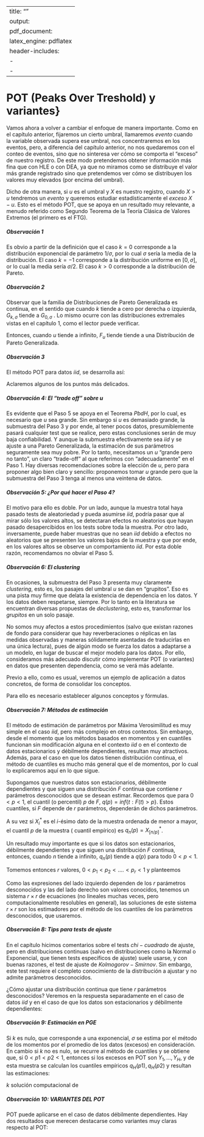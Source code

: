 
---
title: ""
output:
  pdf_document:
    latex_engine: pdflatex
header-includes:
  - \usepackage{amsmath}
  - \usepackage{amsthm}
---

\newtheorem{theorem}{Teorema}
\newtheorem{definition}{Definición}

# POT (Peaks Over Treshold) y variantes}
\label{sec:cap4}

Vamos ahora a volver a cambiar el enfoque de manera importante.
Como en el capítulo anterior, fijaremos un cierto umbral, llamaremos *evento* cuando la variable observada supera ese umbral, nos concentraremos en los eventos, pero, a diferencia del capítulo anterior, no nos quedaremos con el conteo de eventos, sino que no sinteresa ver cómo se comporta el “exceso” de nuestro registro. De este modo pretendemos obtener información más fina que con HLE o con DEA, ya que no miramos como se distribuye el valor más grande registrado sino que pretendemos ver cómo se distribuyen los valores muy elevados (por encima del umbral).



Dicho de otra manera, si $u$ es el umbral y $X$ es nuestro registro, cuando $X>u$ tendremos un *evento* y queremos estudiar estadísticamente el *exceso*  $X-u$. Esto es el método POT, que se apoya en un resultado muy relevante, a menudo referido como Segundo Teorema de la Teoría Clásica de Valores Extremos (el primero es el FTG).



\begin{definition}[Distribución Pareto Generalizada]
Si $k$ real y $\sigma>0$, la Distribución de Pareto Generalizada $G_{k,\sigma}$ se define de la siguiente manera:\\
\begin{equation}
G_{k,\sigma}(x)=\left\{\begin{matrix}
 1-(1+kx/\sigma)^{-1/k}& si & k\neq 0 \left\{\begin{matrix}
\text{para todo} \;x\geq 0 , & si & k>0\\ 
\text{para todo}\; x \;\text{que cumple}&
0\leq x \leq  -\sigma/k, &si& k<0
\end{matrix}\right.\\ 
 1-e^{(-x/\sigma)} & si& k =0\; \text{para todo}\; x\geq 0
\end{matrix}\right. 
\end{equation}
\end{definition}


##### Observación 1 

Es obvio a partir de la definición que el caso $k=0$ corresponde a la distribución exponencial de parámetro $1/\sigma$, por lo cual $\sigma$ sería la media de la distribución. El caso $k=-1$ corresponde a la distribución uniforme en $[0, \sigma]$, or lo cual la media sería $\sigma/2$. El caso $k>0$ corresponde a la distribución de Pareto.


##### Observación 2

Observar que la familia de Distribuciones de Pareto Generalizada es continua, en el sentido que cuando $k$ tiende a cero por derecha o izquierda, $G_{k,\sigma}$ tiende a $G_{0,\sigma}$ . Lo mismo ocurre con las distribuciones extremales vistas en el capítulo 1, como el lector puede verificar.


\begin{theorem}[de Pickands-Balkema-de Haan $(PBdH)$]
Consideremos una distribución $F$ que admite $DEA$, es decir que pertenece al $DAM$ de alguna distribución extremal. Dado un umbral $u>0$, consideremos la distribución condicional de excesos, definida por
\begin{align}
F_u(x)= &P(X \leq  u+x/ X>u)= \nonumber \\
=&P(u<X \leq u+x)/P(X>u)= \nonumber \\
=&\frac{F(u+x)-F(u)}{1-F(u)}\:\text{para todo}\; x\; en\;(0,M_{F}-u)
\end{align}
\end{theorem}

Entonces, cuando $u$ tiende a infinito, $F_u$ tiende tiende a una Distribución de Pareto Generalizada.

##### Observación 3

El método POT para datos $iid$, se desarrolla así:

\begin{itemize}
\item Paso 1: Se elige “adecuadamente” un umbral grande $u$ (aclararemos este punto más adelante).
\item Paso 2: Se estima $p$, la probabilidad de quedar por debajo del umbral $u$ ($p=F(u)$).
\item Paso 3: Se toma la submuestra constituída únicamente por los datos que superan el umbral $u$.
\item Paso 4: Se verifica que esta submuestra pueda suponerse $iid$, mediante los tests de aleatoriedad (volveremos sobre este punto).
\item Paso 5: Se verifica mediante test de ajuste, que esta submuestra puede modelarse por una Distribución de Pareto Generalizada.
\item Paso 6: Se estiman los parámetros $k$ y $\sigma$. Para abreviar, llamemos $PGE$ a la Pareto Generalizada con los parámetros estimados.
\item Paso 7: Finalmente, si dado $y >u$, se quiere calcular la probabilidad de encontrar un registro que no supere a $y (F(y))$, se calcula como:
\begin{equation}
F(y)=p +(1-p)PGE(y-u)
\end{equation}
\end{itemize}


Aclaremos algunos de los puntos más delicados.


##### Observación 4: El “trade off” sobre u

Es evidente que el Paso 5 se apoya en el Teorema $PbdH$, por lo cual, es necesario que $u$ sea grande. Sin embargo si $u$ es demasiado grande, la submuestra del Paso 3 y por ende, al tener pocos datos, presumiblemente pasará cualquier test que se realice, pero estas conclusiones serán de muy baja confiabilidad. Y aunque la submuestra efectivamente sea $iid$ y se ajuste a una Pareto Generalizada, la estimación de sus parámetros seguramente sea muy pobre. Por lo tanto, necesitamos un $u$ “grande pero no tanto”, un claro “trade-off” al que referimos con “adecuadamente” en el Paso 1. Hay diversas recomendaciones sobre la elección de $u$, pero para proponer algo bien claro y sencillo: proponemos tomar $u$ grande pero que la submuestra del Paso 3 tenga al menos una veintena de datos.


##### Observación 5: ¿Por qué hacer el Paso 4?

El motivo para ello es doble. Por un lado, aunque la muestra total haya pasado tests de aleatoriedad y pueda asumirse $iid$, podría pasar que al mirar sólo los valores altos, se detectaran efectos no aleatorios que hayan pasado desapercibidos en los tests sobre toda la muestra. Por otro lado, inversamente, puede haber muestras que no sean $iid$ debido a efectos no aleatorios que se presenten los valores bajos de la muestra y que por ende, en los valores altos se observe un comportamiento $iid$. Por esta doble razón, recomendamos no obviar el Paso 5.


##### Observación 6: El *clustering*


En ocasiones, la submuestra del Paso 3 presenta muy claramente *clustering*, esto es, los pasajes del umbral $u$ se dan en “grupitos”. Eso es una pista muy firme que delata la existencia de dependencia en los datos. Y los datos deben respetarse, siempre. Por lo tanto en la literatura se encuentran diversas propuestas de *declustering*, esto es, transformar los *grupitos* en un solo pasaje. 

No somos muy afectos a estos procedimientos (salvo que existan razones de fondo para considerar que hay reverberaciones o réplicas en las medidas observadas y maneras sólidamente asentadas de traducirlas en una única lectura), pues de algún modo se fuerza los datos a adaptarse a un modelo, en lugar de buscar el mejor modelo para los datos. Por ello, consideramos más adecuado discutir cómo implementar POT (o variantes) en datos que presenten dependencia, como se verá más adelante.


Previo a ello, como es usual, veremos un ejemplo de aplicación a datos concretos, de forma de consolidar los conceptos.

Para ello es necesario establecer algunos conceptos y fórmulas.

##### Observación 7: Métodos de estimación

El método de estimación de parámetros por Máxima Verosimilitud es muy simple en el caso $iid$, pero más complejo en otros contextos. Sin embargo, desde el momento que los métodos basados en momentos y en cuantiles funcionan sin modificación alguna en el contexto $iid$ o en el contexto de datos estacionarios y débilmente dependientes, resultan muy atractivos. Además, para el caso en que los datos tienen distribución continua, el método de cuantiles es mucho más general que el de momentos, por lo cual lo explicaremos aquí en lo que sigue.


Supongamos que nuestros datos son estacionarios, débilmente dependientes y que siguen una distribución $F$ continua que contiene $r$ parámetros desconocidos que se desean estimar. Recordemos que para $0<p<1$, el cuantil (o percentil) $p$ de $F$, $q(p)= inf \left \{t:F(t)>p \right \}$. Estos cuantiles, si $F$ depende de $r$ parámetros, dependerán de dichos parámetros.


A su vez si $X_i^*$ es el $i$-ésimo dato de la muestra ordenada de menor a mayor, el cuantil $p$ de la muestra ( cuantil empírico) es $q_n(p)= X_{[n/p]}^*$. 


Un resultado muy importante es que si los datos son estacionarios, débilmente dependientes y que siguen una distribución $F$ continua, entonces, cuando $n$ tiende a infinito, $q_n(p)$ tiende a $q(p)$ para
todo $0<p<1$.

Tomemos entonces $r$ valores, $0<p_1<p_2<....<p_r<1$ y planteemos

\begin{align*}
q(p_1)&=q_n(p_1)\\
q(p_2)&=q_n(p_2)\\
\vdots \\
q(p_r)&=q_n(p_r)
\end{align*}


Como las expresiones del lado izquierdo dependen de los $r$ parámetros desconocidos y las del lado derecho son valores conocidos, tenemos un sistema $r\times r$ de ecuaciones (no lineales muchas veces, pero computacionalmente resolubles en general), las soluciones de este sistema $r\times r$ son los estimadores por el método de los cuantiles de los parámetros desconocidos, que usaremos.


##### Observación 8: Tips para tests de ajuste


En el capítulo hicimos comentarios sobre el tests $chi- cuadrado$ de ajuste, pero en distribuciones continuas (salvo en distribuciones como la Normal o Exponencial, que tienen tests específicos de ajuste) suele usarse, y con buenas razones, el test de ajuste de $Kolmogorov-Smirnov$. Sin embargo, este test requiere el completo conocimiento de la distribución a ajustar y no admite parámetros desconocidos. 

¿Cómo ajustar una distribución continua que tiene $r$ parámetros desconocidos? Veremos en la respuesta separadamente en el caso de datos $iid$ y en el caso de que los datos son estacionarios y débilmente dependientes:

\begin{itemize}
\item[a)] Se trata de un método en tres pasos, que conducen a poder usar hacer correctamente el test de ajuste de Kolmogorov-Smirnov: 
\begin{enumerate}
\item Se parten los $n$ datos de la muestra en dos subconjuntos: uno $(A)$ de tamaño $d$, y otro $(B)$ de tamaño  $n-d$. En datos $iid$ esta división puede ser sistemática (primeros $d$, últimos $n-d$) o por sorteo. Suele tomarse $r  \ll d  \ll n-d$.
\item Suponiendo que la distribución la submuestra $(A)$ se ajustara efectivamente a la distribución propuesta, se estima por el método de los cuantiles sus $r$ parámetros.
\item Luego, en la submuestra $(B)$ se aplica el test de ajuste de Kolgorov-Smirnov a $F$, asumiendo para los valores de los parámetros las estimaciones obtenidas en 1).
\end{enumerate}
Lo crucial de este método es que el dato utilizado para estimar no se usa para testear y viceversa, evitando que algún dato sea “juez y parte”, lo cual puede conducir a aceptaciones erróneas.
Finalmente, cuando el test de ajuste resulta afirmativo, en lugar de las estimaciones de 2), puede mejorarse la estimación final de los parámetros usando nuevamente el método de los cuantiles pero con toda la muestra.
En casos donde sean muy conocidos y viables otro métodos de estimación como el de los momentos, puede cambiarse cuantiles por momentos en lo anterior.
\item[b)] Caso de datos estacionarios débilmente dependientes.
Naturalmente, ahora el método es más complejo, aunque lo veremos en su versión más simple posible.
\begin{enumerate}
\item Se parte la muestra primero en dos submuestras: una $(A)$ de tamaño $d$, otra $(B)$ de tamaño $n-d$. Se toma $r< d \ll n-d$. Además se asume que para $k$ grande y $s$ grande, $r\ll k \ll s$, se tiene que $n-d= k(s+1)$. Si el proceso es efectivamente estacionario y presenta dependencia débil, la división es sistemática.
\item Suponiendo que la distribución la submuestra $(A)$ se ajustara efectivamente a la distribución propuesta, se estima por el método de los cuantiles sus $r$ parámetros.
\item La submuestra $(B)$ se divide respetando el orden (sistemáticamente) en $s+1$ bloques de $k$ datos. En cada uno de esos bloques se calcula el estadístico del test de Kolgorov-Smirnov de ajuste a la distribución $F$ asumiendo como valores de los parámetros las estimaciones obtenidas en $2)$. Llamaremos $T$ al valor de dicho estadístico en el primero de los $s+1$ bloques. NO se puede comparar este valor con los establecidos para el test de Kolmogorov- Smirnov habitual, pues éstos últimos no se aplican ante dependencia.
\item Llamemos $T(1),....,T(s)$ los valores del estadístico de Kolmogorov-Smirnov sobre los $s$ subloques de tamaño $k$ calculados en la parte anterior y con las frecuencias que estos s valores definen, se estima la probabilidad de superar el valor $T$ obtenido en $3)$. Si es inferior a $0.05$ se rechaza el ajuste, en caso contrario no se rechaza.
\end{enumerate}
Nuevamente, más allá de la mayor complejidad, se evitan dinámicas de “juez y parte”. No es difícil presentar versiones más elaboradas del algoritmo en el caso estacionario débilmente dependiente.
\end{itemize}

##### Observación 9: Estimación en PGE


Si $k$ es nulo, que corresponde a una exponencial, $\sigma$ se estima por el método de los momentos por el promedio de los datos (excesos) en consideración. En cambio si $k$ no es nulo, se recurre al método de cuantiles y se obtiene que, si $0<p1<p2<1$, entonces si los excesos en POT son $Y_1,...,Y_H$, y de esta muestra se calculan los cuantiles empíricos $q_H(p1), q_H(p2)$ y resultan las
estimaciones:

$k$ solución computacional de


\begin{align}
&q_H(p_2)(1-p_1)-k - q_H(p_1)(1-p_2)-k = p_2 – p_1\\
&\sigma= k q_H(p_2)/( (1-p_2)^{-k} -1)
\end{align}

##### Observación 10: VARIANTES DEL POT

POT puede aplicarse en el caso de datos débilmente dependientes. Hay dos resultados que merecen destacarse como variantes muy claras respecto al POT:

\begin{itemize}
\item[a)] POT para datos condicionalmente iid (similares a HLE Bellanger-GP):

La distribución de excesos se ajusta a una MEZCLA de Paretos Generalizadas.
\item[b)] POM (Peaks Over a Manifold).
Imaginemos un problema de escurrimiento o similares que transcurre en una superficie irregular, con distintos relieves (ejemplos obvios: mareas, inundaciones, avalanchas, etc.)
Lo “usual” esta representado por una subvariedad con borde de una variedad Riemanniana (con distancia intrínseca) y el umbral $u$ es el desplazamiento exterior paralelo de su borde. Obviamente la geometría juega un papel muy relevante. 
\end{itemize}
